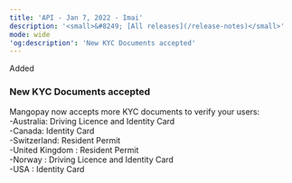 ```yaml
---  
title: 'API - Jan 7, 2022 - Imai'  
description: '<small>&#8249; [All releases](/release-notes)</small>'  
mode: wide  
'og:description': 'New KYC Documents accepted'  
---  
```

  
  <div class="pill pill-green rn-pill">Added</div> 
  
### New KYC Documents accepted  

Mangopay now accepts more KYC documents to verify your users:  
-Australia: Driving Licence and Identity Card  
-Canada: Identity Card  
-Switzerland: Resident Permit  
-United Kingdom : Resident Permit  
-Norway : Driving Licence and Identity Card  
-USA : Identity Card